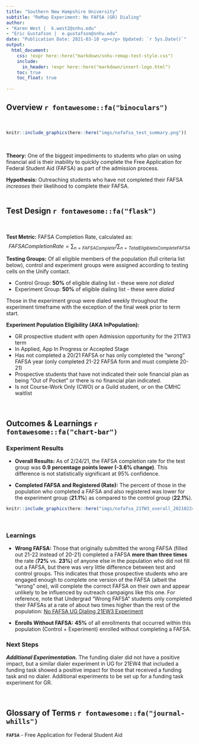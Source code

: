 ```yaml
---
title: "Southern New Hampshire University"
subtitle: "ReMap Experiment: No FAFSA (GR) Dialing"
author: 
- "Karen West |  k.west2@snhu.edu"
- "Eric Gustafson |  e.gustafson@snhu.edu"
date: "Publication Date: 2021-03-10 <p></p> Updated: `r Sys.Date()`"
output:
  html_document: 
    css: !expr here::here("markdown/snhu-remap-test-style.css")
    include:
      in_header: !expr here::here("markdown/insert-logo.html")
    toc: true
    toc_float: true
    
---
```

## Overview `r fontawesome::fa("binoculars")`
<br>

```r
knitr::include_graphics(here::here("imgs/nofafsa_test_summary.png"))
```

<br>

__Theory:__  One of the biggest impediments to students who plan on using financial aid is their inability to quickly complete the Free Application for Federal Student Aid (FAFSA) as part of the admission process.  

__Hypothesis:__ Outreaching students who have not completed their FAFSA *increases* their likelihood to complete their FAFSA.
<br>
<br>


## Test Design `r fontawesome::fa("flask")`
<br>

__Test Metric:__ FAFSA Completion Rate, calculated as:
$$FAFSA Completion Rate  = \sum_{n=FAFSA Complete} / \sum_{n=Total Eligible to Complete FAFSA}$$

__Testing Groups:__ Of all eligible members of the population (full criteria list below), control and experiment groups were assigned according to testing cells on the Unify contact.

+ Control Group: **50%** of eligible dialing list - these were *not dialed*
+ Experiment Group: **50%** of eligible dialing list - these were *dialed*

Those in the experiment group were dialed weekly throughout the experiment timeframe with the exception of the final week prior to term start.

**Experiment Population Eligibility (AKA InPopulation):**

+ GR prospective student with open Admission opportunity for the 21TW3 term 
+ In Applied, App In Progress or Accepted Stage 
+ Has not completed a 20/21 FAFSA or has only completed the "wrong" FAFSA year (only completed 21-22 FAFSA form and must complete 20-21)
+ Prospective students that have not indicated their sole financial plan as being "Out of Pocket" or there is no financial plan indicated.
+ Is not Course-Work Only (CWO) or a Guild student, or on the CMHC waitlist

<br>

## Outcomes & Learnings `r fontawesome::fa("chart-bar")`

### Experiment Results

+ __Overall Results:__ As of 2/24/21, the FAFSA completion rate for the test group was **0.9 percentage points lower (-3.6% change)**. This difference is not statistically significant at 95% confidence.

+ __Completed FAFSA and Registered (Rate):__ The percent of those in the population who completed a FAFSA and also registered was lower for the experiment group (**21.1%**) as compared to the control group (**22.1%**).


```r
knitr::include_graphics(here::here("imgs/nofafsa_21TW3_overall_20210224.png", ""))
```


<!-- :::{.note} -->
<!-- __`r fontawesome::fa("readme")` NOTE:__  Enroll rate considers Day 15 enrolls only (not shown yet) -->
<!-- ::: -->

<br>

### Learnings

+ __Wrong FAFSA:__ Those that originally submitted the wrong FAFSA (filled out 21-22 instead of 20-21) completed a FAFSA **more than three times** the rate (**72%** vs. **23%**) of anyone else in the population who did not fill out a FAFSA, but there was very little difference between test and control groups.  This indicates that those prospective students who are engaged enough to complete one version of the FAFSA (albeit the "wrong" one), will complete the correct FAFSA on their own and appear unlikely to be influenced by outreach campaigns like this one.  For reference, note that Undergrad "Wrong FAFSA" students only completed their FAFSAs at a rate of about two times higher than the rest of the population:  [No FAFSA UG Dialing 21EW3 Experiment](file://millyard.snhu.edu/Data/DataWebServices/SNHU%20Metrics/Analytics/HTML/remap-nofafsa_dialing_ug_21EW3-20201114.html)

+ __Enrolls Without FAFSA:__ **45%** of all enrollments that occurred within this population (Control + Experiment) enrolled without completing a FAFSA.

### Next Steps
__*Additional Experimentation.*__ The funding dialer did not have a positive impact, but a similar dialer experiment in UG for 21EW4 that included a funding task showed a positive impact for those that received a funding task and no dialer. Additional experiments to be set up for a funding task experiment for GR.

<br>

## Glossary of Terms `r fontawesome::fa("journal-whills")`

__`FAFSA`__ - Free Application for Federal Student Aid


